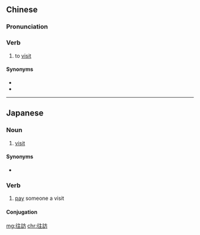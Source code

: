 {{also|往访}}
==Chinese==
{{zh-forms|s=往访}}

===Pronunciation===
{{zh-pron
|m=wǎngfǎng
|c=wong5 fong2
|cat=v
}}

===Verb===
{{zh-verb}}

# to [[visit]]

====Synonyms====
* {{zh-l|訪問}}
* {{zh-l|來訪}}

----

==Japanese==
{{ja-kanjitab|おう|ほう|yomi=on}}

===Noun===
{{ja-noun|おうほう}}

# [[visit]] {{gloss|single act of visiting}}

====Synonyms====
* {{ja-r|来訪|らいほう}}

===Verb===
{{ja-verb-suru|tr=intrans|おうほう}}

# [[pay]] someone a visit

====Conjugation====
{{ja-suru|おうほう}}

[[mg:往訪]]
[[chr:往訪]]